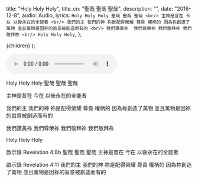
  title: "Holy Holy Holy",
  title_cn: "聖哉 聖哉 聖哉",
  description: "",
  date: "2016-12-8",
  audio: Audio,
  lyrics: `Holy Holy Holy
聖哉 聖哉 聖哉
<br/>
主神是昔在 今在
以後永在的全能者
<br/>
我們的主 我們的神
祢是配得榮耀 尊貴 權柄的
因為祢創造了萬物
並且萬物是因祢的旨意被創造而有的
<br/>
我們讚美祢 
我們尊榮祢
我們敬拜祢
我們敬拜祢
<br/>
Holy Holy Holy`,
};

  <MDXWrapper meta={meta}>{children}</MDXWrapper>
);

<audio controls src={Audio}></audio>

Holy Holy Holy
聖哉 聖哉 聖哉

主神是昔在 今在
以後永在的全能者

我們的主 我們的神
祢是配得榮耀 尊貴 權柄的
因為祢創造了萬物
並且萬物是因祢的旨意被創造而有的

我們讚美祢
我們尊榮祢
我們敬拜祢
我們敬拜祢

Holy Holy Holy

<bold>
啟示錄 Revelation 4:8b
聖哉 聖哉 聖哉
主神是昔在 今在
以後永在的全能者


啟示錄 Revelation 4:11
我們的主 我們的神
祢是配得榮耀 尊貴 權柄的
因為祢創造了萬物
並且萬物是因祢的旨意被創造而有的

</bold>

